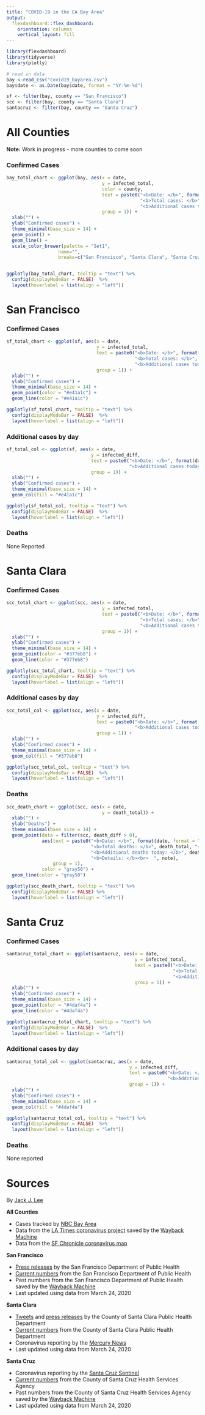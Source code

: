 ```yaml
---
title: "COVID-19 in the CA Bay Area"
output:
  flexdashboard::flex_dashboard:
    orientation: columns
    vertical_layout: fill
---
```


```r
library(flexdashboard)
library(tidyverse)
library(plotly)

# read in data
bay <-read_csv("covid19_bayarea.csv")
bay$date <- as.Date(bay$date, format = "%Y-%m-%d")

sf <- filter(bay, county == "San Francisco") 
scc <- filter(bay, county == "Santa Clara")
santacruz <- filter(bay, county == "Santa Cruz")

```

All Counties
===================================== 

**Note:** Work in progress - more counties to come soon

### Confirmed Cases
```r
bay_total_chart <- ggplot(bay, aes(x = date,
                                   y = infected_total,
                                   color = county,
                                   text = paste0("<b>Date: </b>", format(date, format = "%b %d"), "<br>",
                                                 "<b>Total cases: </b>", infected_total, "<br>",
                                                 "<b>Additional cases today: </b>", infected_diff),
                                   group = 1)) +
  xlab("") +
  ylab("Confirmed cases") +
  theme_minimal(base_size = 14) +
  geom_point() +
  geom_line() +
  scale_color_brewer(palette = "Set1",
                   name="",
                   breaks=c("San Francisco", "Santa Clara", "Santa Cruz"))


ggplotly(bay_total_chart, tooltip = "text") %>%
  config(displayModeBar = FALSE)  %>%
  layout(hoverlabel = list(align = "left"))
```

San Francisco
===================================== 

### Confirmed Cases
```r
sf_total_chart <- ggplot(sf, aes(x = date,
                                 y = infected_total,
                                 text = paste0("<b>Date: </b>", format(date, format = "%b %d"), "<br>",
                                               "<b>Total cases: </b>", infected_total, "<br>",
                                               "<b>Additional cases today: </b>", infected_diff),
                                 group = 1)) +
  xlab("") +
  ylab("Confirmed cases") +
  theme_minimal(base_size = 14) +
  geom_point(color = "#e41a1c") +
  geom_line(color = "#e41a1c")

ggplotly(sf_total_chart, tooltip = "text") %>%
  config(displayModeBar = FALSE)  %>%
  layout(hoverlabel = list(align = "left"))
```

### Additional cases by day

```r
sf_total_col <- ggplot(sf, aes(x = date,
                               y = infected_diff,
                               text = paste0("<b>Date: </b>", format(date, format = "%b %d"), "<br>",
                                             "<b>Additional cases today: </b>", infected_diff),
                               group = 1)) +
  xlab("") +
  ylab("Confirmed cases") +
  theme_minimal(base_size = 14) +
  geom_col(fill = "#e41a1c")

ggplotly(sf_total_col, tooltip = "text") %>%
  config(displayModeBar = FALSE)  %>%
  layout(hoverlabel = list(align = "left"))
```

### Deaths

None Reported 

Santa Clara
===================================== 

### Confirmed Cases
```r
scc_total_chart <- ggplot(scc, aes(x = date,
                                   y = infected_total,
                                   text = paste0("<b>Date: </b>", format(date, format = "%b %d"), "<br>",
                                                 "<b>Total cases: </b>", infected_total, "<br>",
                                                 "<b>Additional cases today: </b>", infected_diff),
                                   group = 1)) +
  xlab("") +
  ylab("Confirmed cases") +
  theme_minimal(base_size = 14) +
  geom_point(color = "#377eb8") +
  geom_line(color = "#377eb8")

ggplotly(scc_total_chart, tooltip = "text") %>%
  config(displayModeBar = FALSE)  %>%
  layout(hoverlabel = list(align = "left"))
```

### Additional cases by day

```r
scc_total_col <- ggplot(scc, aes(x = date,
                                 y = infected_diff,
                                 text = paste0("<b>Date: </b>", format(date, format = "%b %d"), "<br>",
                                               "<b>Additional cases today: </b>", infected_diff),
                                 group = 1)) +
  xlab("") +
  ylab("Confirmed cases") +
  theme_minimal(base_size = 14) +
  geom_col(fill = "#377eb8")

ggplotly(scc_total_col, tooltip = "text") %>%
  config(displayModeBar = FALSE)  %>%
  layout(hoverlabel = list(align = "left"))
```

### Deaths
```r
scc_death_chart <- ggplot(scc, aes(x = date,
                                   y = death_total)) +
  xlab("") +
  ylab("Deaths") +
  theme_minimal(base_size = 14) +
  geom_point(data = filter(scc, death_diff > 0),
             aes(text = paste0("<b>Date: </b>", format(date, format = "%b %d"), "<br>",
                               "<b>Total deaths: </b>", death_total, "<br>",
                               "<b>Additional deaths today: </b>", death_diff, "<br>",
                               "<b>Details: </b><br>  ", note),
                 group = 1),
             color = "gray50") +
  geom_line(color = "gray50")

ggplotly(scc_death_chart, tooltip = "text") %>%
  config(displayModeBar = FALSE) %>%
  layout(hoverlabel = list(align = "left"))
```


Santa Cruz
===================================== 

### Confirmed Cases
```r
santacruz_total_chart <- ggplot(santacruz, aes(x = date,
                                               y = infected_total,
                                               text = paste0("<b>Date: </b>", format(date, format = "%b %d"), "<br>",
                                                             "<b>Total cases: </b>", infected_total, "<br>",
                                                             "<b>Additional cases today: </b>", infected_diff),
                                               group = 1)) +
  xlab("") +
  ylab("Confirmed cases") +
  theme_minimal(base_size = 14) +
  geom_point(color = "#4daf4a") +
  geom_line(color = "#4daf4a")

ggplotly(santacruz_total_chart, tooltip = "text") %>%
  config(displayModeBar = FALSE)  %>%
  layout(hoverlabel = list(align = "left"))
```

### Additional cases by day

```r
santacruz_total_col <- ggplot(santacruz, aes(x = date,
                                             y = infected_diff,
                                             text = paste0("<b>Date: </b>", format(date, format = "%b %d"), "<br>",
                                                           "<b>Additional cases today: </b>", infected_diff),
                                             group = 1)) +
  xlab("") +
  ylab("Confirmed cases") +
  theme_minimal(base_size = 14) +
  geom_col(fill = "#4daf4a")

ggplotly(santacruz_total_col, tooltip = "text") %>%
  config(displayModeBar = FALSE)  %>%
  layout(hoverlabel = list(align = "left"))
```

### Deaths

None reported

Sources
===================================== 

By [Jack J. Lee](https://www.jackjleescience.com)

**All Counties**

* Cases tracked by [NBC Bay Area](https://www.nbcbayarea.com/news/coronavirus/list-of-coronavirus-cases-in-the-bay-area/2248581/)
* Data from the [LA Times coronavirus project](https://www.latimes.com/projects/california-coronavirus-cases-tracking-outbreak/) saved by the [Wayback Machine](https://web.archive.org/web/*/https://www.latimes.com/projects/california-coronavirus-cases-tracking-outbreak/)
* Data from the [SF Chronicle coronavirus map](https://projects.sfchronicle.com/2020/coronavirus-map/
)

**San Francisco**

* [Press releases](https://www.sfdph.org/dph/alerts/coronavirus-pressreleases.asp) by the San Francisco Department of Public Health
* [Current numbers](https://www.sfdph.org/dph/alerts/coronavirus.asp) from the San Francisco Department of Public Health
* Past numbers from the San Francisco Department of Public Health saved by the [Wayback Machine](https://web.archive.org/web/*/https://www.sfdph.org/dph/alerts/coronavirus.asp)
* Last updated using data from March 24, 2020

**Santa Clara**

* [Tweets](https://twitter.com/HealthySCC) and [press releases](https://www.sccgov.org/sites/phd/news/Pages/newsroom.aspx) by the County of Santa Clara Public Health Department
* [Current numbers](https://www.sccgov.org/sites/phd/DiseaseInformation/novel-coronavirus/Pages/home.aspx) from the  County of Santa Clara Public Health Department
* Coronavirus reporting by the [Mercury News](https://www.mercurynews.com/tag/coronavirus/)
* Last updated using data from March 24, 2020

**Santa Cruz**

* Coronavirus reporting by the [Santa Cruz Sentinel](https://www.santacruzsentinel.com/tag/coronavirus/)
* [Current numbers](http://www.santacruzhealth.org/HSAHome/HSADivisions/PublicHealth.aspx) from the County of Santa Cruz Health Services Agency
* Past numbers from the County of Santa Cruz Health Services Agency saved by the [Wayback Machine](https://web.archive.org/web/*/http://www.santacruzhealth.org/HSAHome/HSADivisions/PublicHealth/CommunicableDiseaseControl/Coronavirus.aspx)
* Last updated using data from March 24, 2020





